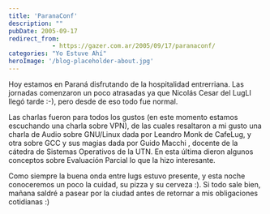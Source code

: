 ```yaml
---
title: 'ParanaConf'
description: ""
pubDate: 2005-09-17
redirect_from: 
            - https://gazer.com.ar/2005/09/17/paranaconf/
categories: "Yo Estuve Ahí"
heroImage: '/blog-placeholder-about.jpg'
---
```

Hoy estamos en Paraná disfrutando de la hospitalidad entrerriana. Las jornadas comenzaron un poco atrasadas ya que Nicolás Cesar del LugLI llegó tarde :-), pero desde de eso todo fue normal.

Las charlas fueron para todos los gustos (en este momento estamos escuchando una charla sobre VPN), de las cuales resaltaron a mi gusto una charla de Audio sobre GNU/Linux dada por Leandro Monk de CafeLug, y otra sobre GCC y sus magias dada por Guido Macchi , docente de la cátedra de Sistemas Operativos de la UTN. En esta última dieron algunos conceptos sobre Evaluación Parcial lo que la hizo interesante.

Como siempre la buena onda entre lugs estuvo presente, y esta noche conoceremos un poco la cuidad, su pizza y su cerveza :). Si todo sale bien, mañana saldré a pasear por la ciudad antes de retornar a mis obligaciones cotidianas :)
